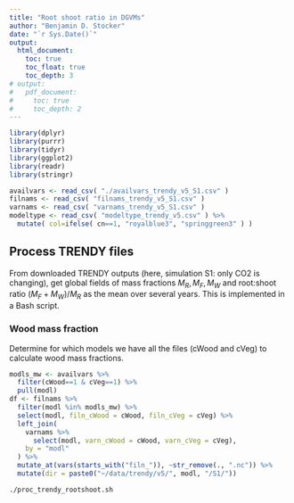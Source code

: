 ```yaml
---
title: "Root shoot ratio in DGVMs"
author: "Benjamin D. Stocker"
date: "`r Sys.Date()`"
output:
  html_document:
    toc: true
    toc_float: true
    toc_depth: 3
# output:
#   pdf_document:
#     toc: true
#     toc_depth: 2
---
```


```r
library(dplyr)
library(purrr)
library(tidyr)
library(ggplot2)
library(readr)
library(stringr)

availvars <- read_csv( "./availvars_trendy_v5_S1.csv" )
filnams <- read_csv( "filnams_trendy_v5_S1.csv" )
varnams <- read_csv( "varnams_trendy_v5_S1.csv" )
modeltype <- read_csv( "modeltype_trendy_v5.csv" ) %>% 
  mutate( col=ifelse( cn==1, "royalblue3", "springgreen3" ) )
```

## Process TRENDY files

From downloaded TRENDY outputs (here, simulation S1: only CO2 is changing), get global fields of mass fractions $M_R, M_F, M_W$ and root:shoot ratio $(M_F + M_W)/M_R$ as the mean over several years. This is implemented in a Bash script.

### Wood mass fraction

Determine for which models we have all the files (cWood and cVeg) to calculate wood mass fractions.
```r
modls_mw <- availvars %>% 
  filter(cWood==1 & cVeg==1) %>% 
  pull(modl)
df <- filnams %>% 
  filter(modl %in% modls_mw) %>% 
  select(modl, filn_cWood = cWood, filn_cVeg = cVeg) %>% 
  left_join(
    varnams %>% 
      select(modl, varn_cWood = cWood, varn_cVeg = cVeg),
    by = "modl"
  ) %>% 
  mutate_at(vars(starts_with("filn_")), ~str_remove(., ".nc")) %>% 
  mutate(dir = paste0("~/data/trendy/v5/", modl, "/S1/"))
```


```
./proc_trendy_rootshoot.sh
```

